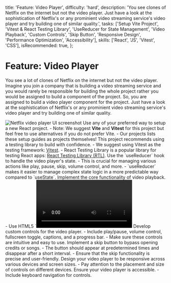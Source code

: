 

  title: 'Feature: Video Player',
  difficulty: 'hard',
  description: 'You see clones of Netlfix on the internet but not the video player. Just have a look at the sophistication of Netflix\'s or any prominient video streaming service\'s video player and try building one of similar quality.',
  tasks: ['Setup Vite Project', 'Vitest & React Testing Library', 'UseReducer for State Management', 'Video Playback', 'Custom Controls', 'Skip Button', 'Responsive Design', 'Performance Optimization', 'Accessibility'],
  skills: ['React', 'JS', 'Vitest', 'CSS'],
  isRecommended: true,
};

# Feature: Video Player

You see a lot of clones of Netflix on the internet but not the video player. Imagine you join a company that is building a video streaming service and you would rarely be responsible for building the whole project rather you would be assigned to build a component of the project. So, you are assigned to build a video player component for the project. Just have a look at the sophistication of Netflix's or any prominient video streaming service's video player and try building one of similar quality.

<Image src={NetflixImage} alt='Netflix video player UI screenshot' />

<ProjectTasks>
  <ProjectTaskItem id={1} taskName='Setup React Project'>
    Use any of your preferred way to setup a new React project.
    - Note: We suggest <strong>Vite</strong> and <strong>Vitest</strong> for this project but feel free to use alternatives if you do not prefer Vite.
    - Our projects lists these setup guides as projects themselves!
  </ProjectTaskItem>

  <ProjectTaskItem id={2} taskName='Vitest & React Testing Library'>
    This project recommends using a testing library to build with confidence.
    - We suggest using Vitest as the testing framework: <a href="https://vitest.dev/" target='_blank'>Vitest</a>.
    - React Testing Library is a popular library for testing React apps: <a href='https://testing-library.com/docs/react-testing-library/intro' target='_blank'>React Testing Library (RTL)</a>.
  </ProjectTaskItem>

  <ProjectTaskItem id={3} taskName='UseReducer for State Management'>
    Use the `useReducer` hook to handle the video player's state.
    - This is crucial for managing various actions like play, pause, skip, volume control, and more.
    - `useReducer` makes it easier to manage complex state logic in a more predictable way compared to `useState`.
  </ProjectTaskItem>

  <ProjectTaskItem id={4} taskName='Video Playback'>
    Implement the core functionality of video playback.
    - Use HTML5 `<video>` element as the base for your custom player.
    - Ensure compatibility with various video formats and resolutions.
  </ProjectTaskItem>

  <ProjectTaskItem id={5} taskName='Custom Controls'>
    Develop custom controls for the video player.
    - Include play/pause, volume control, fullscreen toggle, captions, and a progress bar.
    - Make sure these controls are intuitive and easy to use.
  </ProjectTaskItem>

  <ProjectTaskItem id={6} taskName='Skip Button'>
    Implement a skip button to bypass opening credits or songs.
    - The button should appear at predetermined times and disappear after a short interval.
    - Ensure that the skip functionality is precise and user-friendly.
  </ProjectTaskItem>

  <ProjectTaskItem id={7} taskName='Responsive Design'>
    Design your video player to be responsive across various devices and screen sizes.
    - Pay attention to the placement and size of controls on different devices.
  </ProjectTaskItem>

  <ProjectTaskItem id={8} taskName='Accessibility'>
    Ensure your video player is accessible.
    - Include keyboard navigation for controls.
  </ProjectTaskItem>
</ProjectTasks>
